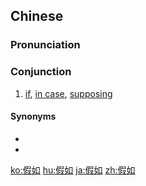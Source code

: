 ==Chinese==
{{zh-forms}}

===Pronunciation===
{{zh-pron
|m=jiǎrú
|c=gaa2 jyu4
|ma=Zh-jiarú.ogg
|cat=con
}}

===Conjunction===
{{zh-con}}

# [[if]], [[in case]], [[supposing]]

====Synonyms====
* {{zh-l|如果}}
* {{zh-l|要是}}

{{zh-cat|Intermediate}}

[[ko:假如]]
[[hu:假如]]
[[ja:假如]]
[[zh:假如]]